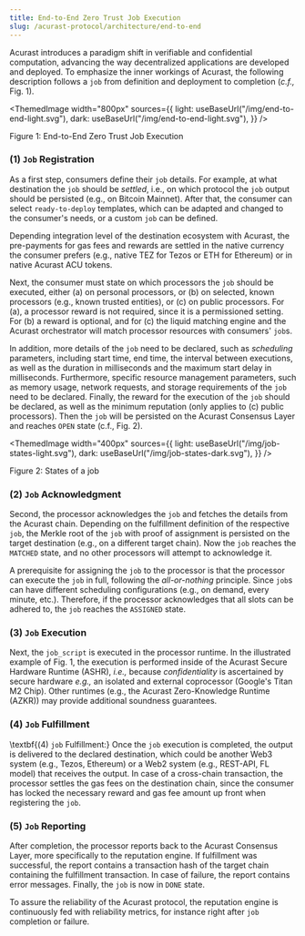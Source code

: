 ```yaml
---
title: End-to-End Zero Trust Job Execution
slug: /acurast-protocol/architecture/end-to-end
---
```



Acurast introduces a paradigm shift in verifiable and confidential computation, advancing the way decentralized applications are developed and deployed. To emphasize the inner workings of Acurast, the following description follows a `job` from definition and deployment to completion (*c.f.,* Fig. 1).


<ThemedImage
  width="800px"
  sources={{
    light: useBaseUrl("/img/end-to-end-light.svg"),
    dark: useBaseUrl("/img/end-to-end-light.svg"),
  }}
/>
<p style={{color: "gray", fontSize: "small" }}>Figure 1: End-to-End Zero Trust Job Execution </p>

### (1) ``Job`` Registration
As a first step, consumers define their `job` details. For example, at what destination the `job` should be *settled*, i.e., on which protocol the `job` output should be persisted (e.g., on Bitcoin Mainnet). After that, the consumer can select `ready-to-deploy` templates, which can be adapted and changed to the consumer's needs, or a custom `job` can be defined. 

Depending integration level of the destination ecosystem with Acurast, the pre-payments for gas fees and rewards are settled in the native currency the consumer prefers (e.g., native TEZ for Tezos or ETH for Ethereum) or in native Acurast ACU tokens. 

Next, the consumer must state on which processors the `job` should be executed, either (a) on personal processors, or (b) on selected, known processors (e.g., known trusted entities), or (c) on public processors. For (a), a processor reward is not required, since it is a permissioned setting. For (b) a reward is optional, and for (c) the liquid matching engine and the Acurast orchestrator will match processor resources with consumers' `job`s.

In addition, more details of the `job` need to be declared, such as  *scheduling* parameters, including start time, end time, the interval between executions, as well as the duration in milliseconds and the maximum start delay in milliseconds. Furthermore, specific resource management parameters, such as memory usage, network requests, and storage requirements of the `job` need to be declared. Finally, the reward for the execution of the `job` should be declared, as well as the minimum reputation (only applies to (c) public processors). Then the `job` will be persisted on the Acurast Consensus Layer and reaches `OPEN` state (c.f., Fig. 2).

<ThemedImage
  width="400px"
  sources={{
    light: useBaseUrl("/img/job-states-light.svg"),
    dark: useBaseUrl("/img/job-states-dark.svg"),
  }}
/>

<p style={{color: "gray", fontSize: "small" }}>Figure 2: States of a job </p>

### (2) `Job` Acknowledgment
Second, the processor acknowledges the `job` and fetches the details from the Acurast chain. Depending on the fulfillment definition of the respective `job`, the Merkle root of the `job` with proof of assignment is persisted on the target destination (e.g., on a different target chain). Now the `job` reaches the `MATCHED` state, and no other processors will attempt to acknowledge it. 

A prerequisite for assigning the `job` to the processor is that the processor can execute the `job` in full, following the *all-or-nothing* principle. Since `job`s can have different scheduling configurations (e.g., on demand, every minute, etc.). Therefore, if the processor acknowledges that all slots can be adhered to, the `job` reaches the `ASSIGNED` state.

### (3) `Job` Execution
Next, the `job_script` is executed in the processor runtime. In the illustrated example of Fig. 1, the execution is performed inside of the Acurast Secure Hardware Runtime (ASHR), *i.e.,* because *confidentiality* is ascertained by secure hardware *e.g.,* an isolated and external coprocessor (Google's Titan M2 Chip). Other runtimes (e.g., the Acurast Zero-Knowledge Runtime (AZKR)) may provide additional soundness guarantees.

### (4) `Job` Fulfillment
\textbf{(4) `job` Fulfillment:} Once the `job` execution is completed, the output is delivered to the declared destination, which could be another Web3 system (e.g., Tezos, Ethereum) or a Web2 system (e.g., REST-API, FL model) that receives the output. In case of a cross-chain transaction, the processor settles the gas fees on the destination chain, since the consumer has locked the necessary reward and gas fee amount up front when registering the `job`.

### (5) `Job` Reporting
After completion, the processor reports back to the Acurast Consensus Layer, more specifically to the reputation engine. If fulfillment was successful, the report contains a transaction hash of the target chain containing the fulfillment transaction. In case of failure, the report contains error messages. Finally, the `job` is now in `DONE` state.

To assure the reliability of the Acurast protocol, the reputation engine is continuously fed with reliability metrics, for instance right after `job` completion or failure. 
